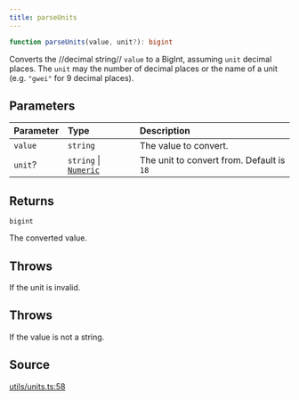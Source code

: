 ```yaml
---
title: parseUnits
---
```


```ts
function parseUnits(value, unit?): bigint
```

Converts the //decimal string// `value` to a BigInt, assuming `unit` decimal places. The `unit` may the number of
decimal places or the name of a unit (e.g. `"gwei"` for 9 decimal places).

## Parameters

| Parameter | Type | Description |
| :------ | :------ | :------ |
| `value` | `string` | The value to convert. |
| `unit`? | `string` \| [`Numeric`](/content/type-aliases/Numeric) | The unit to convert from. Default is `18` |

## Returns

`bigint`

The converted value.

## Throws

If the unit is invalid.

## Throws

If the value is not a string.

## Source

[utils/units.ts:58](https://github.com/dominant-strategies/quais-6.js/blob/755bfc2a1f4b5e928682c06a8fa45128a878e1f4/src/utils/units.ts#L58)
